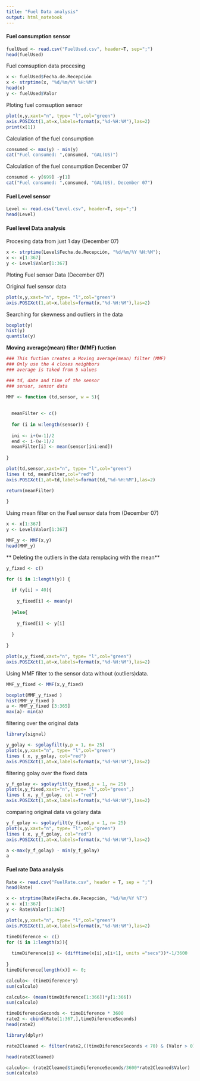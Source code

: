 ```yaml
---
title: "Fuel Data analysis"
output: html_notebook
---
```


#### Fuel consumption sensor
```r
fuelUsed <- read.csv("FuelUsed.csv", header=T, sep=";")
head(fuelUsed)
```
Fuel comsuption data procesing

```r
x <- fuelUsed$Fecha.de.Recepción
x <- strptime(x, "%d/%m/%Y %H:%M")
head(x)
y <- fuelUsed$Valor

```

Ploting fuel comsuption sensor

```r
plot(x,y,xaxt="n", type= "l",col="green")
axis.POSIXct(1,at=x,labels=format(x,"%d-%H:%M"),las=2)
print(x[1])
```



Calculation of the fuel consumption 

```r

consumed <- max(y) - min(y)
cat("Fuel consumed: ",consumed, "GAL(US)")

```

Calculation of the fuel consumption December 07
```r

consumed <- y[699] -y[1]
cat("Fuel consumed: ",consumed, "GAL(US), December 07")

```
#### Fuel Level sensor


```r
Level <- read.csv("Level.csv", header=T, sep=";")
head(Level)
```

#### Fuel level Data analysis


Procesing data from just 1 day (December 07)

```r

x <- strptime(Level$Fecha.de.Recepción, "%d/%m/%Y %H:%M");
x <- x[1:367]
y <- Level$Valor[1:367]

```

Ploting Fuel sensor Data (December 07)

Original fuel sensor data

```r
plot(x,y,xaxt="n", type= "l",col="green")
axis.POSIXct(1,at=x,labels=format(x,"%d-%H:%M"),las=2)
```

Searching for skewness and outliers in the data

```r
boxplot(y)
hist(y)
quantile(y)
```

**Moving average(mean) filter (MMF) fuction**

```r

### This fuction creates a Moving average(mean) filter (MMF)
### Only use the 4 closes neighbors
### average is taked from 5 values

### td, date and time of the sensor
### sensor, sensor data

MMF <- function (td,sensor, w = 5){
  
  
  meanFilter <- c()
  
  for (i in w:length(sensor)) {
  
  ini <- i+(w-1)/2
  end <- i-(w-1)/2
  meanFilter[i] <- mean(sensor[ini:end])
  
}

plot(td,sensor,xaxt="n", type= "l",col="green")
lines ( td, meanFilter,col="red")
axis.POSIXct(1,at=td,labels=format(td,"%d-%H:%M"),las=2)

return(meanFilter)  
  
}
```


Using mean filter on the Fuel sensor data from (December 07)

```r

x <- x[1:367]
y <- Level$Valor[1:367]

MMF_y <- MMF(x,y)
head(MMF_y)
```


** Deleting the outliers in the data remplacing with the mean**

```r
y_fixed <- c()

for (i in 1:length(y)) {
  
  if (y[i] > 40){
    
    y_fixed[i] <- mean(y)
    
  }else{
    
    y_fixed[i] <- y[i]
    
  }
  
}

plot(x,y_fixed,xaxt="n", type= "l",col="green")
axis.POSIXct(1,at=x,labels=format(x,"%d-%H:%M"),las=2)

```

Using MMF filter to the sensor data without (outliers)data.

```r
MMF_y_fixed <- MMF(x,y_fixed)

boxplot(MMF_y_fixed )
hist(MMF_y_fixed )
a <- MMF_y_fixed [3:365]
max(a)- min(a)

```


filtering over the original data

```r
library(signal)

y_golay <- sgolayfilt(y,p = 1, n= 25)
plot(x,y,xaxt="n", type= "l",col="green")
lines ( x, y_golay, col="red")
axis.POSIXct(1,at=x,labels=format(x,"%d-%H:%M"),las=2)

```

filtering golay over the fixed data

```r

y_f_golay <- sgolayfilt(y_fixed,p = 1, n= 25)
plot(x,y_fixed,xaxt="n", type= "l",col="green",)
lines ( x, y_f_golay, col = "red")
axis.POSIXct(1,at=x,labels=format(x,"%d-%H:%M"),las=2)


```

comparing original data vs golary data

```r

y_f_golay <- sgolayfilt(y_fixed,p = 1, n= 25)
plot(x,y,xaxt="n", type= "l",col="green")
lines ( x, y_f_golay, col="red")
axis.POSIXct(1,at=x,labels=format(x,"%d-%H:%M"),las=2)

a <-max(y_f_golay) - min(y_f_golay)
a
```

#### Fuel rate Data analysis


```r

Rate <- read.csv("FuelRate.csv", header = T, sep = ";")
head(Rate)
```
```r

x <- strptime(Rate$Fecha.de.Recepción, "%d/%m/%Y %T")
x <- x[1:367]
y <- Rate$Valor[1:367]

```

```r

plot(x,y,xaxt="n", type= "l",col="green")
axis.POSIXct(1,at=x,labels=format(x,"%d-%H:%M"),las=2)
```



```r
timeDiference <- c()
for (i in 1:length(x)){
  
  timeDiference[i] <- (difftime(x[i],x[i+1], units ="secs"))*-1/3600
  
}
timeDiference[length(x)] <- 0;
```


```r

calculo<- (timeDiference*y)
sum(calculo)
```

```r
calculo<- (mean(timeDiference[1:366])*y[1:366])
sum(calculo)
```
```r

timeDiferenceSeconds <- timeDiference * 3600
rate2 <- cbind(Rate[1:367,],timeDiferenceSeconds)
head(rate2)

```

```r
library(dplyr)

rate2Cleaned <- filter(rate2,((timeDiferenceSeconds < 70) & (Valor > 0)))

head(rate2Cleaned)

```

```r


calculo<- (rate2Cleaned$timeDiferenceSeconds/3600*rate2Cleaned$Valor)
sum(calculo)
```

